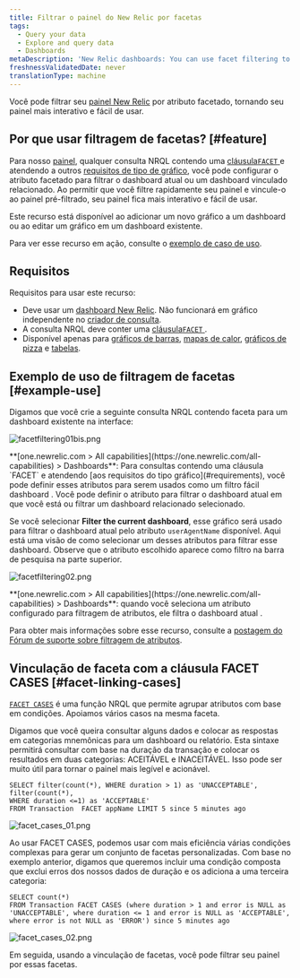 ```yaml
---
title: Filtrar o painel do New Relic por facetas
tags:
  - Query your data
  - Explore and query data
  - Dashboards
metaDescription: 'New Relic dashboards: You can use facet filtering to filter dashboards by specific attributes.'
freshnessValidatedDate: never
translationType: machine
---
```






Você pode filtrar seu [painel New Relic](/docs/dashboards/new-relic-one-dashboards/get-started/introduction-new-relic-one-dashboards) por atributo facetado, tornando seu painel mais interativo e fácil de usar.

## Por que usar filtragem de facetas? [#feature]

Para nosso [painel](/docs/dashboards/new-relic-one-dashboards/get-started/introduction-new-relic-one-dashboards), qualquer consulta NRQL contendo uma [cláusula`FACET` ](/docs/query-data/nrql-new-relic-query-language/getting-started/nrql-syntax-components-functions#sel-facet)e atendendo a outros [requisitos de tipo de gráfico](#requirements), você pode configurar o atributo facetado para filtrar o dashboard atual ou um dashboard vinculado relacionado. Ao permitir que você filtre rapidamente seu painel e vincule-o ao painel pré-filtrado, seu painel fica mais interativo e fácil de usar.

Este recurso está disponível ao adicionar um novo gráfico a um dashboard ou ao editar um gráfico em um dashboard existente.

Para ver esse recurso em ação, consulte o [exemplo de caso de uso](#example-use).

## Requisitos

Requisitos para usar este recurso:

* Deve usar um [dashboard New Relic](/docs/dashboards/new-relic-one-dashboards/get-started/introduction-new-relic-one-dashboards). Não funcionará em gráfico independente no [criador de consulta](/docs/chart-builder/use-chart-builder/get-started/introduction-chart-builder).
* A consulta NRQL deve conter uma [cláusula`FACET` ](/docs/query-data/nrql-new-relic-query-language/getting-started/nrql-syntax-components-functions#sel-facet).
* Disponível apenas para [gráficos de barras](/docs/insights/use-insights-ui/manage-dashboards/chart-types#widget-barchart), [mapas de calor](/docs/insights/use-insights-ui/manage-dashboards/chart-types#widget-heatmap), [gráficos de pizza](/docs/insights/use-insights-ui/manage-dashboards/chart-types#widget-piechart) e [tabelas](/docs/insights/use-insights-ui/manage-dashboards/chart-types#widget-table).

## Exemplo de uso de filtragem de facetas [#example-use]

Digamos que você crie a seguinte consulta NRQL contendo faceta para um dashboard existente na interface:

<img
  title="facetfiltering01bis.png"
  alt="facetfiltering01bis.png"
  src={dashboardsFacetFiltering}
/>

<figcaption>
  <DoNotTranslate>**[one.newrelic.com > All capabilities](https://one.newrelic.com/all-capabilities) > Dashboards**</DoNotTranslate>: Para consultas contendo uma cláusula `FACET` e atendendo [aos requisitos do tipo gráfico](#requirements), você pode definir esses atributos para serem usados como um filtro fácil dashboard . Você pode definir o atributo para filtrar o dashboard atual em que você está ou filtrar um dashboard relacionado selecionado.
</figcaption>

Se você selecionar <DoNotTranslate>**Filter the current dashboard**</DoNotTranslate>, esse gráfico será usado para filtrar o dashboard atual pelo atributo `userAgentName` disponível. Aqui está uma visão de como selecionar um desses atributos para filtrar esse dashboard. Observe que o atributo escolhido aparece como filtro na barra de pesquisa na parte superior.

<img
  title="facetfiltering02.png"
  alt="facetfiltering02.png"
  src={dashboardsFacetFilteringExample}
/>

<figcaption>
  <DoNotTranslate>**[one.newrelic.com > All capabilities](https://one.newrelic.com/all-capabilities) > Dashboards**</DoNotTranslate>: quando você seleciona um atributo configurado para filtragem de atributos, ele filtra o dashboard atual .
</figcaption>

Para obter mais informações sobre esse recurso, consulte a [postagem do Fórum de suporte sobre filtragem de atributos](https://discuss.newrelic.com/t/facet-linking-in-new-relic-one-now-you-can-use-facets-to-filter-your-new-relic-one-dashboards/82289).

## Vinculação de faceta com a cláusula FACET CASES [#facet-linking-cases]

[`FACET CASES`](/docs/query-your-data/nrql-new-relic-query-language/get-started/nrql-syntax-clauses-functions#sel-facet-cases) é uma função NRQL que permite agrupar atributos com base em condições. Apoiamos vários casos na mesma faceta.

Digamos que você queira consultar alguns dados e colocar as respostas em categorias mnemônicas para um dashboard ou relatório. Esta sintaxe permitirá consultar com base na duração da transação e colocar os resultados em duas categorias: ACEITÁVEL e INACEITÁVEL. Isso pode ser muito útil para tornar o painel mais legível e acionável.

```
SELECT filter(count(*), WHERE duration > 1) as 'UNACCEPTABLE', filter(count(*), 
WHERE duration <=1) as 'ACCEPTABLE' 
FROM Transaction  FACET appName LIMIT 5 since 5 minutes ago
```

<img
  title="facet_cases_01.png"
  alt="facet_cases_01.png"
  src={dashboardsFacetCases}
/>

Ao usar FACET CASES, podemos usar com mais eficiência várias condições complexas para gerar um conjunto de facetas personalizadas. Com base no exemplo anterior, digamos que queremos incluir uma condição composta que exclui erros dos nossos dados de duração e os adiciona a uma terceira categoria:

```
SELECT count(*)
FROM Transaction FACET CASES (where duration > 1 and error is NULL as 'UNACCEPTABLE', where duration <= 1 and error is NULL as 'ACCEPTABLE', where error is not NULL as 'ERROR') since 5 minutes ago
```

<img
  title="facet_cases_02.png"
  alt="facet_cases_02.png"
  src={dashboardsFacetCasesExample}
/>

Em seguida, usando a vinculação de facetas, você pode filtrar seu painel por essas facetas.